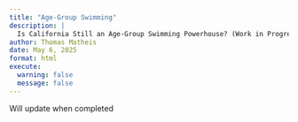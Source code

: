 ```yaml
---
title: "Age-Group Swimming"
description: |
  Is California Still an Age-Group Swimming Powerhouse? (Work in Progress)
author: Thomas Matheis
date: May 6, 2025
format: html
execute:
  warning: false
  message: false
---
```


Will update when completed

